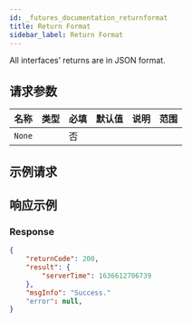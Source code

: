 ```yaml
---
id: _futures_documentation_returnformat
title: Return Format
sidebar_label: Return Format
---
```


All interfaces’ returns are in JSON format.

## 请求参数

| 名称   | 类型 | 必填 | 默认值 | 说明 | 范围 |
| ------ | ---- | ---- | ------ | ---- | ---- |
| `None` |      | 否   |        |      |      |

## 示例请求

## 响应示例

### Response

```json
{
    "returnCode": 200,
    "result": {
        "serverTime": 1636612706739
    },
    "msgInfo": "Success."
    "error": null,
}
```
